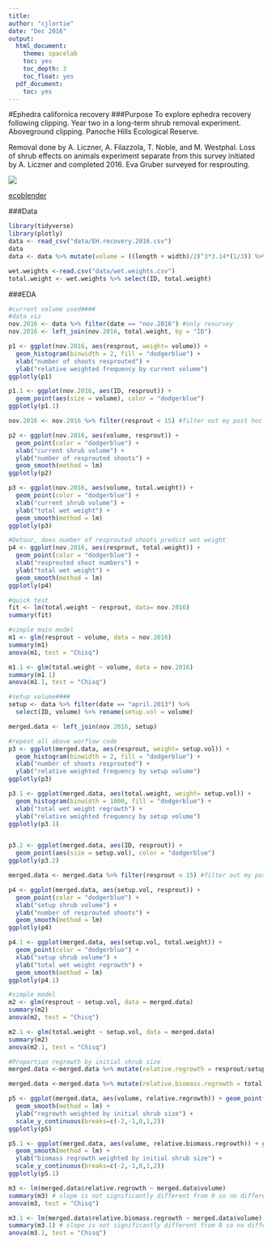 ```yaml
---
title:
author: "cjlortie"
date: "Dec 2016"
output:
  html_document:
    theme: spacelab
    toc: yes
    toc_depth: 3
    toc_float: yes
  pdf_document:
    toc: yes
---
```

#Ephedra californica recovery
###Purpose
To explore ephedra recovery following clipping. Year two in a long-term shrub removal experiment. Aboveground clipping. Panoche Hills Ecological Reserve. 

Removal done by A. Liczner, A. Filazzola, T. Noble, and M. Westphal. Loss of shrub effects on animals experiment separate from this survey initiated by A. Liczner and completed 2016. Eva Gruber surveyed for resprouting.

![](./EH.jpg)

[ecoblender](http://ecoblender.org)

###Data
```r
library(tidyverse)
library(plotly)
data <- read_csv("data/EH.recovery.2016.csv")
data
data <- data %>% mutate(volume = ((length + width)/2)^3*3.14*(1/3)) %>% arrange(desc(resprout))

wet.weights <-read.csv("data/wet.weights.csv")
total.weight <- wet.weights %>% select(ID, total.weight)

```

###EDA
```r
#current volume used####
#data viz
nov.2016 <- data %>% filter(date == "nov.2016") #only resurvey
nov.2016 <- left_join(nov.2016, total.weight, by = "ID")

p1 <- ggplot(nov.2016, aes(resprout, weight= volume)) + 
  geom_histogram(binwidth = 2, fill = "dodgerblue") +
  xlab("number of shoots resprouted") +
  ylab("relative weighted frequency by current volume")
ggplotly(p1)

p1.1 <- ggplot(nov.2016, aes(ID, resprout)) + 
  geom_point(aes(size = volume), color = "dodgerblue") 
ggplotly(p1.1)

nov.2016 <- nov.2016 %>% filter(resprout < 15) #filter out my post hoc classifications

p2 <- ggplot(nov.2016, aes(volume, resprout)) + 
  geom_point(color = "dodgerblue") + 
  xlab("current shrub volume") +
  ylab("number of resprouted shoots") +
  geom_smooth(method = lm)
ggplotly(p2)

p3 <- ggplot(nov.2016, aes(volume, total.weight)) + 
  geom_point(color = "dodgerblue") + 
  xlab("current shrub volume") +
  ylab("total wet weight") +
  geom_smooth(method = lm)
ggplotly(p3)

#Detour, does number of resprouted shoots predict wet weight
p4 <- ggplot(nov.2016, aes(resprout, total.weight)) + 
  geom_point(color = "dodgerblue") + 
  xlab("resprouted shoot numbers") +
  ylab("total wet weight") +
  geom_smooth(method = lm)
ggplotly(p4)

#quick test
fit <- lm(total.weight ~ resprout, data= nov.2016)
summary(fit)

#simple main model
m1 <- glm(resprout ~ volume, data = nov.2016)
summary(m1)
anova(m1, test = "Chisq")

m1.1 <- glm(total.weight ~ volume, data = nov.2016)
summary(m1.1)
anova(m1.1, test = "Chisq")

#setup volume####
setup <- data %>% filter(date == "april.2013") %>% 
  select(ID, volume) %>% rename(setup.vol = volume)

merged.data <- left_join(nov.2016, setup)

#repeat all above worflow code
p3 <- ggplot(merged.data, aes(resprout, weight= setup.vol)) + 
  geom_histogram(binwidth = 2, fill = "dodgerblue") +
  xlab("number of shoots resprouted") +
  ylab("relative weighted frequency by setup volume")
ggplotly(p3)

p3.1 <- ggplot(merged.data, aes(total.weight, weight= setup.vol)) + 
  geom_histogram(binwidth = 1000, fill = "dodgerblue") +
  xlab("total wet weight regrowth") +
  ylab("relative weighted frequency by setup volume")
ggplotly(p3.1)


p3.2 <- ggplot(merged.data, aes(ID, resprout)) + 
  geom_point(aes(size = setup.vol), color = "dodgerblue") 
ggplotly(p3.2)

merged.data <- merged.data %>% filter(resprout < 15) #filter out my post hoc classifications

p4 <- ggplot(merged.data, aes(setup.vol, resprout)) + 
  geom_point(color = "dodgerblue") + 
  xlab("setup shrub volume") +
  ylab("number of resprouted shoots") +
  geom_smooth(method = lm)
ggplotly(p4)

p4.1 <- ggplot(merged.data, aes(setup.vol, total.weight)) + 
  geom_point(color = "dodgerblue") + 
  xlab("setup shrub volume") +
  ylab("total wet weight regrowth") +
  geom_smooth(method = lm)
ggplotly(p4.1)

#simple model
m2 <- glm(resprout ~ setup.vol, data = merged.data)
summary(m2)
anova(m2, test = "Chisq")

m2.1 <- glm(total.weight ~ setup.vol, data = merged.data)
summary(m2)
anova(m2.1, test = "Chisq")

#Proportion regrowth by initial shrub size
merged.data <-merged.data %>% mutate(relative.regrowth = resprout/setup.vol) #calculate proportion reprouting by initial size

merged.data <-merged.data %>% mutate(relative.biomass.regrowth = total.weight/setup.vol) #calculate proportion reprouting by initial size

p5 <- ggplot(merged.data, aes(volume, relative.regrowth)) + geom_point(color = "dodgerblue") + xlab("current shrub volume") + 
  geom_smooth(method = lm) +
  ylab("regrowth weighted by initial shrub size") +
  scale_y_continuous(breaks=c(-2,-1,0,1,2))
ggplotly(p5)

p5.1 <- ggplot(merged.data, aes(volume, relative.biomass.regrowth)) + geom_point(color = "dodgerblue") + xlab("current shrub volume") + 
  geom_smooth(method = lm) +
  ylab("biomass regrowth weighted by initial shrub size") +
  scale_y_continuous(breaks=c(-2,-1,0,1,2))
ggplotly(p5.1)

m3 <- lm(merged.data$relative.regrowth ~ merged.data$volume)
summary(m3) # slope is not significantly different from 0 so no difference in proportionate regrowth
anova(m3, test = "Chisq")

m3.1 <- lm(merged.data$relative.biomass.regrowth ~ merged.data$volume)
summary(m3.1) # slope is not significantly different from 0 so no difference in proportionate regrowth
anova(m3.1, test = "Chisq")

```
